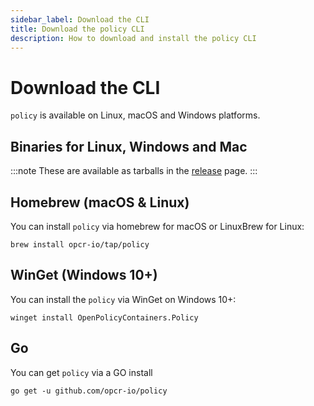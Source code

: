 ```yaml
---
sidebar_label: Download the CLI
title: Download the policy CLI
description: How to download and install the policy CLI
---
```


# Download the CLI

`policy` is available on Linux, macOS and Windows platforms.

## Binaries for Linux, Windows and Mac 

:::note
These are available as tarballs in the [release](https://github.com/opcr-io/policy/releases) page.
:::

## Homebrew (macOS & Linux)

You can install `policy` via homebrew for macOS or LinuxBrew for Linux:

```shell
brew install opcr-io/tap/policy
```

## WinGet (Windows 10+)

You can install the `policy` via WinGet on Windows 10+:
```shell
winget install OpenPolicyContainers.Policy
```

## Go

You can get `policy` via a GO install

```shell
go get -u github.com/opcr-io/policy
```
